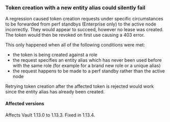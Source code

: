 ### Token creation with a new entity alias could silently fail

A regression caused token creation requests under specific circumstances to be
forwarded from perf standbys (Enterprise only) to the active node incorrectly.
They would appear to succeed, however no lease was created. The token would then
be revoked on first use causing a 403 error.

This only happened when all of the following conditions were met:
 - the token is being created against a role
 - the request specifies an entity alias which has never been used before with
   the same role (for example for a brand new role or a unique alias)
 - the request happens to be made to a perf standby rather than the active node

Retrying token creation after the affected token is rejected would work since
the entity alias has already been created.

#### Affected versions

Affects Vault 1.13.0 to 1.13.3. Fixed in 1.13.4.
